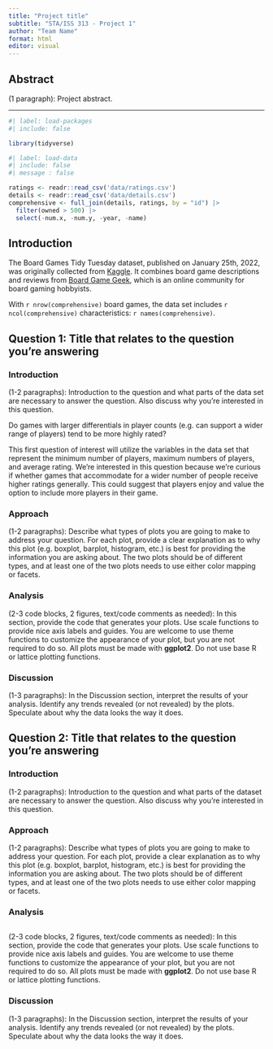 ```yaml
---
title: "Project title"
subtitle: "STA/ISS 313 - Project 1"
author: "Team Name"
format: html
editor: visual
---
```


## Abstract

(1 paragraph): Project abstract.

------------------------------------------------------------------------

```r
#| label: load-packages
#| include: false

library(tidyverse)

```

```r
#| label: load-data
#| include: false
#| message : false

ratings <- readr::read_csv('data/ratings.csv')
details <- readr::read_csv('data/details.csv')
comprehensive <- full_join(details, ratings, by = "id") |>
  filter(owned > 500) |>
  select(-num.x, -num.y, -year, -name)
```

## Introduction

The Board Games Tidy Tuesday dataset, published on January 25th, 2022, was originally collected from [Kaggle](https://www.kaggle.com/datasets/jvanelteren/boardgamegeek-reviews?select=2022-01-08.csv). It combines board game descriptions and reviews from [Board Game Geek](https://www.boardgamegeek.com/), which is an online community for board gaming hobbyists.

With `r nrow(comprehensive)` board games, the data set includes `r ncol(comprehensive)` characteristics: `r names(comprehensive)`.

## Question 1: Title that relates to the question you're answering

### Introduction

(1-2 paragraphs): Introduction to the question and what parts of the data set are necessary to answer the question. Also discuss why you're interested in this question.

Do games with larger differentials in player counts (e.g. can support a wider range of players) tend to be more highly rated?

This first question of interest will utilize the variables in the data set that represent the minimum number of players, maximum numbers of players, and average rating. We're interested in this question because we're curious if whether games that accommodate for a wider number of people receive higher ratings generally. This could suggest that players enjoy and value the option to include more players in their game.

### Approach

(1-2 paragraphs): Describe what types of plots you are going to make to address your question. For each plot, provide a clear explanation as to why this plot (e.g. boxplot, barplot, histogram, etc.) is best for providing the information you are asking about. The two plots should be of different types, and at least one of the two plots needs to use either color mapping or facets.

### Analysis

(2-3 code blocks, 2 figures, text/code comments as needed): In this section, provide the code that generates your plots. Use scale functions to provide nice axis labels and guides. You are welcome to use theme functions to customize the appearance of your plot, but you are not required to do so. All plots must be made with **ggplot2**. Do not use base R or lattice plotting functions.

### Discussion

(1-3 paragraphs): In the Discussion section, interpret the results of your analysis. Identify any trends revealed (or not revealed) by the plots. Speculate about why the data looks the way it does.

## Question 2: Title that relates to the question you're answering

### Introduction

(1-2 paragraphs): Introduction to the question and what parts of the dataset are necessary to answer the question. Also discuss why you're interested in this question.

### Approach

(1-2 paragraphs): Describe what types of plots you are going to make to address your question. For each plot, provide a clear explanation as to why this plot (e.g. boxplot, barplot, histogram, etc.) is best for providing the information you are asking about. The two plots should be of different types, and at least one of the two plots needs to use either color mapping or facets.

### Analysis

```r

```

(2-3 code blocks, 2 figures, text/code comments as needed): In this section, provide the code that generates your plots. Use scale functions to provide nice axis labels and guides. You are welcome to use theme functions to customize the appearance of your plot, but you are not required to do so. All plots must be made with **ggplot2**. Do not use base R or lattice plotting functions.

### Discussion

(1-3 paragraphs): In the Discussion section, interpret the results of your analysis. Identify any trends revealed (or not revealed) by the plots. Speculate about why the data looks the way it does.
